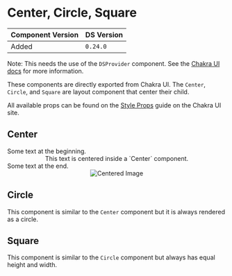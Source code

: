 

<Meta title="Components/Chakra Exports/Layout/Center, Circle, Square" />

# Center, Circle, Square

| Component Version | DS Version |
| ----------------- | ---------- |
| Added             | `0.24.0`   |

Note: This needs the use of the `DSProvider` component. See the
[Chakra UI docs](../?path=/docs/chakra-ui--docs#dsprovider) for more information.

These components are directly exported from Chakra UI. The `Center`, `Circle`,
and `Square` are layout component that center their child.

All available props can be found on the [Style Props](https://chakra-ui.com/docs/features/style-props)
guide on the Chakra UI site.

## Center

<Canvas>
  <Box>
    Some text at the beginning.
    <Center p="s" bg="brand.primary" color="ui.white">
      This text is centered inside a `Center` component.
    </Center>
    Some text at the end.
  </Box>
</Canvas>

<Canvas>
  <Center border="1px solid" borderColor="ui.gray.medium">
    <Image
      alt="Centered Image"
      size="medium"
      src="https://placekitten.com/300/400"
    />
  </Center>
</Canvas>

## Circle

This component is similar to the `Center` component but it is always rendered as
a circle.

<Canvas>
  <HStack spacing="s">
    <Circle size="50px" bg="brand.secondary">
      <Icon name="download" color="ui.white" size="large" />
    </Circle>
    <Circle size="50px" bg="ui.link.primary">
      <Icon name="check" color="ui.white" size="large" />
    </Circle>
  </HStack>
</Canvas>

## Square

This component is similar to the `Circle` component but always has equal height
and width.

<Canvas>
  <HStack spacing="s">
    <Square size="50px" bg="brand.secondary">
      <Icon name="download" color="ui.white" size="large" />
    </Square>
    <Square size="50px" bg="ui.link.primary">
      <Icon name="check" color="ui.white" size="large" />
    </Square>
  </HStack>
</Canvas>
